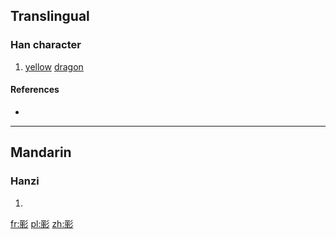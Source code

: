 {{also|彲}}
==Translingual==

===Han character===
{{Han char|rn=59|rad=彡|as=07|sn=10|four=|canj=一月竹竹竹 (MBHHH), X一月竹竹 (XMBHH)|ids=⿰[[丽]][[彡]]}}

# [[yellow]] [[dragon]]

====References====
* {{Han ref|kx=0363.171|hdz=20854.101|uh=5F68|ud=24424}}

----

==Mandarin==

===Hanzi===
{{cmn-hanzi|pin=[[chī]] ([[chi1]])|wg=ch'ih<sup>1</sup>|tra=彲}}

# {{defn|lang=cmn|sort=彡07}}

[[fr:彨]]
[[pl:彨]]
[[zh:彨]]